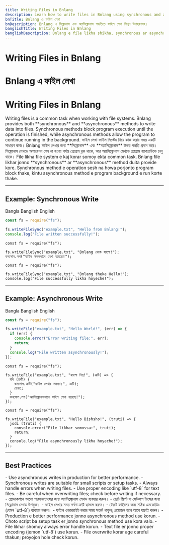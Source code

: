 ```yaml
---
title: Writing Files in Bnlang
description: Learn how to write files in Bnlang using synchronous and asynchronous methods with examples.
bnTitle: Bnlang এ ফাইল লেখা
bnDescription: Bnlang এ সিঙ্ক্রোনাস এবং অ্যাসিঙ্ক্রোনাস পদ্ধতিতে ফাইল লেখা শিখুন উদাহরণসহ।
banglishTitle: Writing Files in Bnlang
banglishDescription: Bnlang e file likha shikha, synchronous ar asynchronous method er example shoho.
---
```


# <I18nEnglish>Writing Files in Bnlang</I18nEnglish>
# <I18nBangla>Bnlang এ ফাইল লেখা</I18nBangla>
# <I18nBanglish>Writing Files in Bnlang</I18nBanglish>

<I18nEnglish>
Writing files is a common task when working with file systems.  
Bnlang provides both **synchronous** and **asynchronous** methods to write data into files.  
Synchronous methods block program execution until the operation is finished, while asynchronous methods allow the program to continue running in the background.
</I18nEnglish>

<I18nBangla>
ফাইল লেখা ফাইল সিস্টেম নিয়ে কাজ করার সময় একটি সাধারণ কাজ।  
Bnlang ফাইল লেখার জন্য **সিঙ্ক্রোনাস** এবং **অ্যাসিঙ্ক্রোনাস** উভয় পদ্ধতি প্রদান করে।  
সিঙ্ক্রোনাস মেথডে অপারেশন শেষ না হওয়া পর্যন্ত প্রোগ্রাম ব্লক থাকে, আর অ্যাসিঙ্ক্রোনাস মেথডে প্রোগ্রাম ব্যাকগ্রাউন্ডে চালু থাকে।
</I18nBangla>

<I18nBanglish>
File likha file system e kaj korar somoy ekta common task.  
Bnlang file likhar jonno **synchronous** ar **asynchronous** method duita provide kore.  
Synchronous method e operation sesh na howa porjonto program block thake, kintu asynchronous method e program background e run korte thake.
</I18nBanglish>

---

## Example: Synchronous Write

<Tabs defaultValue="bangla" className="w-full">
  <TabsList>
    <TabsTrigger value="bangla">Bangla</TabsTrigger>
    <TabsTrigger value="banglish">Banglish</TabsTrigger>
    <TabsTrigger value="english">English</TabsTrigger>
  </TabsList>

  <TabsContent value="english">

```js
const fs = require("fs");

fs.writeFileSync("example.txt", "Hello from Bnlang!");
console.log("File written successfully!");
```
  </TabsContent>

  <TabsContent value="bangla">

```bnl
const fs = require("fs");

fs.writeFileSync("example.txt", "Bnlang থেকে হ্যালো!");
কনসোল.লগ("ফাইল সফলভাবে লেখা হয়েছে!");
```
  </TabsContent>

  <TabsContent value="banglish">

```bnl
const fs = require("fs");

fs.writeFileSync("example.txt", "Bnlang theke Hello!");
console.log("File successfully likha hoyeche!");
```
  </TabsContent>
</Tabs>

---

## Example: Asynchronous Write

<Tabs defaultValue="bangla" className="w-full">
  <TabsList>
    <TabsTrigger value="bangla">Bangla</TabsTrigger>
    <TabsTrigger value="banglish">Banglish</TabsTrigger>
    <TabsTrigger value="english">English</TabsTrigger>
  </TabsList>

  <TabsContent value="english">

```js
const fs = require("fs");

fs.writeFile("example.txt", "Hello World!", (err) => {
  if (err) {
    console.error("Error writing file:", err);
    return;
  }
  console.log("File written asynchronously!");
});
```
  </TabsContent>

  <TabsContent value="bangla">

```bnl
const fs = require("fs");

fs.writeFile("example.txt", "হ্যালো বিশ্ব!", (ত্রুটি) => {
  যদি (ত্রুটি) {
    কনসোল.ত্রুটি("ফাইল লেখার সমস্যা:", ত্রুটি);
    ফেরত;
  }
  কনসোল.লগ("অ্যাসিঙ্ক্রোনাসভাবে ফাইল লেখা হয়েছে!");
});
```
  </TabsContent>

  <TabsContent value="banglish">

```bnl
const fs = require("fs");

fs.writeFile("example.txt", "Hello Bishsho!", (truti) => {
  jodi (truti) {
    console.error("File likhar somossa:", truti);
    return;
  }
  console.log("File asynchronously likha hoyeche!");
});
```
  </TabsContent>
</Tabs>

---

## Best Practices

<I18nEnglish>
- Use asynchronous writes in production for better performance.  
- Synchronous writes are suitable for small scripts or setup tasks.  
- Always handle errors when writing files.  
- Use proper encoding like `utf-8` for text files.  
- Be careful when overwriting files; check before writing if necessary.
</I18nEnglish>

<I18nBangla>
- প্রোডাকশনে ভালো পারফরম্যান্সের জন্য অ্যাসিঙ্ক্রোনাস মেথড ব্যবহার করুন।  
- ছোট স্ক্রিপ্ট বা সেটআপ টাস্কের জন্য সিঙ্ক্রোনাস মেথড উপযুক্ত।  
- ফাইল লেখার সময় সর্বদা ত্রুটি হ্যান্ডল করুন।  
- টেক্সট ফাইলের জন্য সঠিক এনকোডিং (যেমন `utf-8`) ব্যবহার করুন।  
- ফাইল ওভাররাইট করার সময় সতর্ক থাকুন; প্রয়োজন হলে আগে যাচাই করুন।
</I18nBangla>

<I18nBanglish>
- Production e better performance jonno asynchronous method use korun.  
- Choto script ba setup task er jonno synchronous method use kora valo.  
- File likhar shomoy always error handle korun.  
- Text file er jonno proper encoding (jemon `utf-8`) use korun.  
- File overwrite korar age careful thakun; proyojon hole check korun.
</I18nBanglish>
